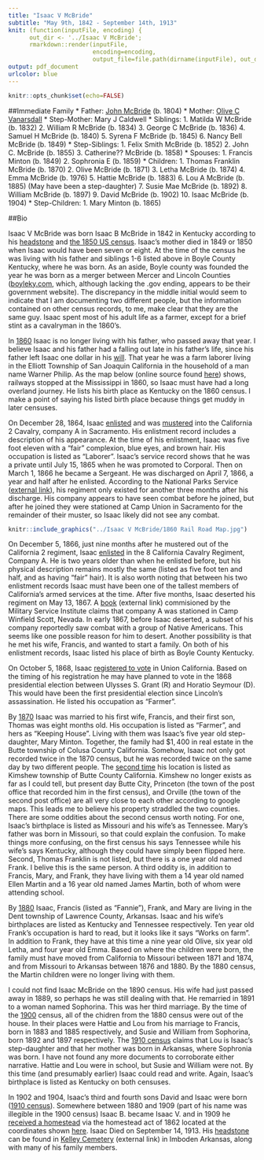 ```yaml
---
title: "Isaac V McBride"
subtitle: "May 9th, 1842 - September 14th, 1913"
knit: (function(inputFile, encoding) { 
      out_dir <- '../Isaac V McBride';
      rmarkdown::render(inputFile,
                        encoding=encoding, 
                        output_file=file.path(dirname(inputFile), out_dir, 'Biography.PDF')) })
output: pdf_document
urlcolor: blue
---
```


```r
knitr::opts_chunk$set(echo=FALSE)
```

##Immediate Family
* Father: [John McBride](../John McBride/Biography.PDF) (b. 1804)
* Mother: [Olive C Vanarsdall](../Olive C Vanarsdall/Biography.PDF)
* Step-Mother: Mary J Caldwell
* Siblings:
    1. Matilda W McBride (b. 1832)
    2. William R McBride (b. 1834)
    3. George C McBride (b. 1836)
    4. Samuel H McBride (b. 1840)
    5. Syrena F McBride (b. 1845)
    6. Nancy Bell McBride (b. 1849)
* Step-Siblings:
    1. Felix Smith McBride (b. 1852)
    2. John C. McBride (b. 1855)
    3. Catherine?? McBride (b. 1858)
* Spouses:
    1. Francis Minton (b. 1849)
    2. Sophronia E (b. 1859)
* Children:
    1. Thomas Franklin McBride (b. 1870)
    2. Olive McBride (b. 1871)
    3. Letha McBride (b. 1874)
    4. Emma McBride (b. 1976)
    5. Hattie McBride (b. 1883)
    6. Lou A McBride (b. 1885) (May have been a step-daughter)
    7. Susie Mae McBride (b. 1892)
    8. William McBride (b. 1897)
    9. David McBride (b. 1902)
    10. Isaac McBride (b. 1904)
* Step-Children:
    1. Mary Minton (b. 1865)

##Bio

Isaac V McBride was born Isaac B McBride in 1842 in Kentucky according to his [headstone](Headstone.jpg) and [the 1850 US census](../John McBride/Censuses/1850 Census.jpg). Isaac's mother died in 1849 or 1850 when Isaac would have been seven or eight. At the time of the census he was living with his father and siblings 1-6 listed above in Boyle County Kentucky, where he was born. As an aside, Boyle county was founded the year he was born as a merger between Mercer and Lincoln Counties ([boyleky.com](http://boyleky.com), which, although lacking the .gov ending, appears to be their government website). The discrepancy in the middle initial would seem to indicate that I am documenting two different people, but the information contained on other census records, to me, make clear that they are the same guy. Isaac spent most of his adult life as a farmer, except for a brief stint as a cavalryman in the 1860's.

In [1860](Censuses/1860 Census part 2.jpg) Isaac is no longer living with his father, who passed away that year. I believe Isaac and his father had a falling out late in his father's life, since his father left Isaac one dollar in his [will](../John McBride/Will.jpg). That year he was a farm laborer living in the Elliott Township of San Joaquin California in the household of a man name Warner Philip. As the map below (online source found [here](http://railroads.unl.edu/documents/jpeg/medium/rail.str.0243.02.jpg)) shows, railways stopped at the Mississippi in 1860, so Isaac must have had a long overland journey. He lists his birth place as Kentucky on the 1860 census. I make a point of saying his listed birth place because things get muddy in later censuses.

On December 28\textsuperscript{th}, 1864, Isaac [enlisted](Service Record.jpg) and was [mustered](Military registration (line 480).jpg) into the California 2\textsuperscript{nd} Cavalry, company A in Sacramento. His enlistment record includes a description of his appearance. At the time of his enlistment, Isaac was five foot eleven with a "fair" complexion, blue eyes, and brown hair. His occupation is listed as "Laborer". Isaac's service record shows that he was a private until  July 15\textsuperscript{th}, 1865 when he was promoted to Corporal. Then on March 1\textsuperscript{st}, 1866 he became a Sergeant. He was discharged on April 7\textsuperscript{th}, 1866, a year and half after he enlisted. According to the National Parks Service ([external link](https://www.nps.gov/civilwar/search-battle-units-detail.htm?battleUnitCode=UCA0002RC)), his regiment only existed for another three months after his discharge. His company appears to have seen combat before he joined, but after he joined they were stationed at Camp Union in Sacramento for the remainder of their muster, so Isaac likely did not see any combat.


```r
knitr::include_graphics("../Isaac V McBride/1860 Rail Road Map.jpg")
```

On December 5\textsuperscript{th}, 1866, just nine months after he mustered out of the California 2\textsuperscript{nd} regiment, Isaac [enlisted](2nd military registration record.jpg) in the 8\textsuperscript{th} California Cavalry Regiment, Company A. He is two years older than when he enlisted before, but his physical description remains mostly the same (listed as five foot ten and half, and as having "fair" hair). It is also worth noting that between his two enlistment records Isaac must have been one of the tallest members of California's armed services at the time. After five months, Isaac deserted his regiment on May 13\textsuperscript{th}, 1867. A [book](http://www.history.army.mil/books/R&H/R&H-8CV.htm) (external link) commisioned by the Military Service Institute claims that company A was stationed in Camp Winfield Scott, Nevada. In early 1867, before Isaac deserted, a subset of his company reportedly saw combat with a group of Native Americans. This seems like one possible reason for him to desert. Another possibility is that he met his wife, Francis, and wanted to start a family. On both of his enlistment records, Isaac listed his place of birth as Boyle County Kentucky.

On October 5\textsuperscript{th}, 1868, Isaac [registered to vote](Voter registration (line 1373).jpg) in Union California. Based on the timing of his registration he may have planned to vote in the 1868 presidential election between Ulysses S. Grant (R) and Horatio Seymour (D). This would have been the first presidential election since Lincoln's assassination. He listed his occupation as "Farmer".

By [1870](Censuses/1870 Census (line 28).jpg) Isaac was married to his first wife, Francis, and their first son, Thomas was eight months old. His occupation is listed as "Farmer", and hers as "Keeping House". Living with them was Isaac's five year old step-daughter, Mary Minton. Together, the family had $\$1,400$ in real estate in the Butte township of Colusa County California. Somehow, Isaac not only got recorded twice in the 1870 census, but he was recorded twice on the same day by two different people. The [second time](Censuses/1870 census (2nd possibility).jpg) his location is listed as Kimshew township of Butte County California. Kimshew no longer exists as far as I could tell, but present day Butte City, Princeton (the town of the post office that recorded him in the first census), and Orville (the town of the second post office) are all very close to each other according to google maps. This leads me to believe his property straddled the two counties. There are some oddities about the second census worth noting. For one, Isaac's birthplace is listed as Missouri and his wife's as Tennessee. Mary's father was born in Missouri, so that could explain the confusion. To make things more confusing, on the first census his says Tennessee while his wife's says Kentucky, although they could have simply been flipped here. Second, Thomas Franklin is not listed, but there is a one year old named Frank. I belive this is the same person. A third oddity is, in addition to Francis, Mary, and Frank, they have living with them a 14 year old named Ellen Martin and a 16 year old named James Martin, both of whom were attending school.

By [1880](Censuses/1880 Census.jpg) Isaac, Francis (listed as "Fannie"), Frank, and Mary are living in the Dent township of Lawrence County, Arkansas. Isaac and his wife's birthplaces are listed as Kentucky and Tennessee respectively. Ten year old Frank's occupation is hard to read, but it looks like it says "Works on farm". In addition to Frank, they have at this time a nine year old Olive, six year old Letha, and four year old Emma. Based on where the children were born, the family must have moved from California to Missouri between 1871 and 1874, and from Missouri to Arkansas between 1876 and 1880. By the 1880 census, the Martin children were no longer living with them.

I could not find Isaac McBride on the 1890 census. His wife had just passed away in 1889, so perhaps he was still dealing with that. He remarried in 1891 to a woman named Sophorina. This was her third marriage. By the time of the [1900](Censuses/1900 Census.jpg) census, all of the chidren from the 1880 census were out of the house. In their places were Hattie and Lou from his marriage to Francis, born in 1883 and 1885 respectively, and Susie and William from Sophorina, born 1892 and 1897 respectively. The [1910 census](Censuses/1910 Census.jpg) claims that Lou is Isaac's step-daughter and that her mother was born in Arkansas, where Sophronia was born. I have not found any more documents to corroborate either narrative. Hattie and Lou were in school, but Susie and William were not. By this time (and presumably earlier) Isaac could read and write. Again, Isaac's birthplace is listed as Kentucky on both censuses.

In 1902 and 1904, Isaac's third and fourth sons David and Isaac were born ([1910 census](Censuses/1910 Census.jpg)). Somewhere between 1880 and 1909 (part of his name was illegible in the 1900 census) Isaac B. became Isaac V. and in 1909 he [received a homestead](land patent image.PDF) via the homestead act of 1862 located at the coordinates shown [here](1909 land grant.htm). Isaac Died on September 14\textsuperscript{th}, 1913. His [headstone](Headstone.jpg) can be found in [Kelley Cemetery](http://arkansasgravestones.org/cemetery.php?cemID=392&pg=4) (external link) in Imboden Arkansas, along with many of his family members.